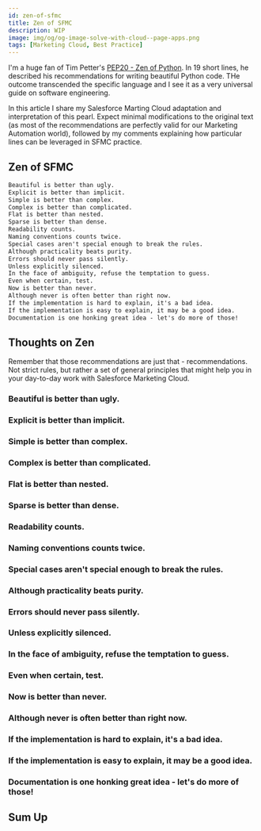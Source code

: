 ```yaml
---
id: zen-of-sfmc
title: Zen of SFMC
description: WIP
image: img/og/og-image-solve-with-cloud--page-apps.png
tags: [Marketing Cloud, Best Practice]
---
```



<LeadText content="WIP." />

I'm a huge fan of Tim Petter's [PEP20 - Zen of Python](https://www.python.org/dev/peps/pep-0020/). In 19 short lines, he described his recommendations for writing beautiful Python code. THe outcome transcended the specific language and I see it as a very universal guide on software engineering.

In this article I share my Salesforce Marting Cloud adaptation and interpretation of this pearl. Expect minimal modifications to the original text (as most of the recommendations are perfectly valid for our Marketing Automation world), followed by my comments explaining how particular lines can be leveraged in SFMC practice.

## Zen of SFMC

```txt
Beautiful is better than ugly.
Explicit is better than implicit.
Simple is better than complex.
Complex is better than complicated.
Flat is better than nested.
Sparse is better than dense.
Readability counts.
Naming conventions counts twice.
Special cases aren't special enough to break the rules.
Although practicality beats purity.
Errors should never pass silently.
Unless explicitly silenced.
In the face of ambiguity, refuse the temptation to guess.
Even when certain, test.
Now is better than never.
Although never is often better than right now.
If the implementation is hard to explain, it's a bad idea.
If the implementation is easy to explain, it may be a good idea.
Documentation is one honking great idea - let's do more of those!
```

## Thoughts on Zen

Remember that those recommendations are just that - recommendations. Not strict rules, but rather a set of general principles that might help you in your day-to-day work with Salesforce Marketing Cloud.

### Beautiful is better than ugly.



### Explicit is better than implicit.

### Simple is better than complex.

### Complex is better than complicated.

### Flat is better than nested.

### Sparse is better than dense.

### Readability counts.

### Naming conventions counts twice.

### Special cases aren't special enough to break the rules.

### Although practicality beats purity.

### Errors should never pass silently.

### Unless explicitly silenced.

### In the face of ambiguity, refuse the temptation to guess.

### Even when certain, test.

### Now is better than never.

### Although never is often better than right now.

### If the implementation is hard to explain, it's a bad idea.

### If the implementation is easy to explain, it may be a good idea.

### Documentation is one honking great idea - let's do more of those!

## Sum Up